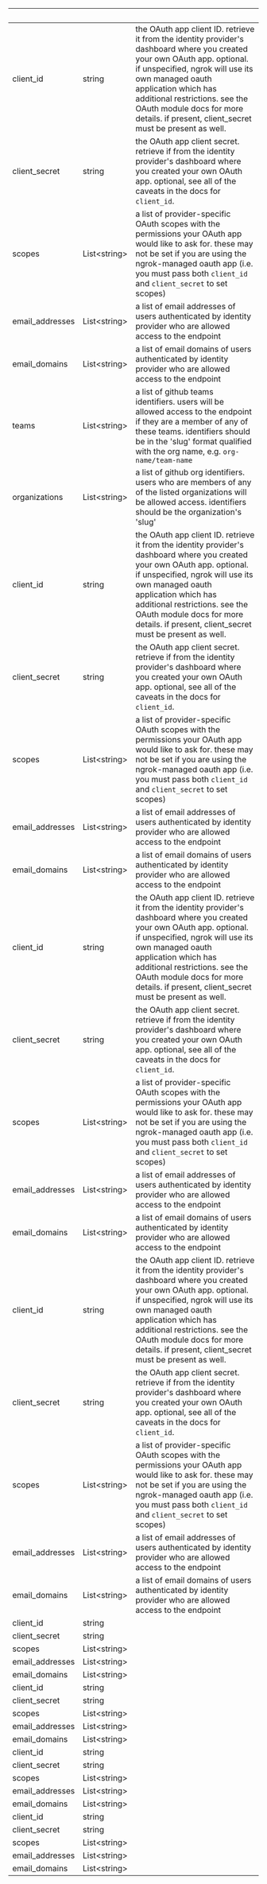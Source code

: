 | &nbsp;          | &nbsp;             | &nbsp;                                                                                                                                                                                                                                                                                                                         |
| --------------- | ------------------ | ------------------------------------------------------------------------------------------------------------------------------------------------------------------------------------------------------------------------------------------------------------------------------------------------------------------------------ |
| client_id       | string             | the OAuth app client ID. retrieve it from the identity provider's dashboard where you created your own OAuth app. optional. if unspecified, ngrok will use its own managed oauth application which has additional restrictions. see the OAuth module docs for more details. if present, client_secret must be present as well. |
| client_secret   | string             | the OAuth app client secret. retrieve if from the identity provider's dashboard where you created your own OAuth app. optional, see all of the caveats in the docs for `client_id`.                                                                                                                                            |
| scopes          | List&lt;string&gt; | a list of provider-specific OAuth scopes with the permissions your OAuth app would like to ask for. these may not be set if you are using the ngrok-managed oauth app (i.e. you must pass both `client_id` and `client_secret` to set scopes)                                                                                  |
| email_addresses | List&lt;string&gt; | a list of email addresses of users authenticated by identity provider who are allowed access to the endpoint                                                                                                                                                                                                                   |
| email_domains   | List&lt;string&gt; | a list of email domains of users authenticated by identity provider who are allowed access to the endpoint                                                                                                                                                                                                                     |
| teams           | List&lt;string&gt; | a list of github teams identifiers. users will be allowed access to the endpoint if they are a member of any of these teams. identifiers should be in the 'slug' format qualified with the org name, e.g. `org-name/team-name`                                                                                                 |
| organizations   | List&lt;string&gt; | a list of github org identifiers. users who are members of any of the listed organizations will be allowed access. identifiers should be the organization's 'slug'                                                                                                                                                             |
| client_id       | string             | the OAuth app client ID. retrieve it from the identity provider's dashboard where you created your own OAuth app. optional. if unspecified, ngrok will use its own managed oauth application which has additional restrictions. see the OAuth module docs for more details. if present, client_secret must be present as well. |
| client_secret   | string             | the OAuth app client secret. retrieve if from the identity provider's dashboard where you created your own OAuth app. optional, see all of the caveats in the docs for `client_id`.                                                                                                                                            |
| scopes          | List&lt;string&gt; | a list of provider-specific OAuth scopes with the permissions your OAuth app would like to ask for. these may not be set if you are using the ngrok-managed oauth app (i.e. you must pass both `client_id` and `client_secret` to set scopes)                                                                                  |
| email_addresses | List&lt;string&gt; | a list of email addresses of users authenticated by identity provider who are allowed access to the endpoint                                                                                                                                                                                                                   |
| email_domains   | List&lt;string&gt; | a list of email domains of users authenticated by identity provider who are allowed access to the endpoint                                                                                                                                                                                                                     |
| client_id       | string             | the OAuth app client ID. retrieve it from the identity provider's dashboard where you created your own OAuth app. optional. if unspecified, ngrok will use its own managed oauth application which has additional restrictions. see the OAuth module docs for more details. if present, client_secret must be present as well. |
| client_secret   | string             | the OAuth app client secret. retrieve if from the identity provider's dashboard where you created your own OAuth app. optional, see all of the caveats in the docs for `client_id`.                                                                                                                                            |
| scopes          | List&lt;string&gt; | a list of provider-specific OAuth scopes with the permissions your OAuth app would like to ask for. these may not be set if you are using the ngrok-managed oauth app (i.e. you must pass both `client_id` and `client_secret` to set scopes)                                                                                  |
| email_addresses | List&lt;string&gt; | a list of email addresses of users authenticated by identity provider who are allowed access to the endpoint                                                                                                                                                                                                                   |
| email_domains   | List&lt;string&gt; | a list of email domains of users authenticated by identity provider who are allowed access to the endpoint                                                                                                                                                                                                                     |
| client_id       | string             | the OAuth app client ID. retrieve it from the identity provider's dashboard where you created your own OAuth app. optional. if unspecified, ngrok will use its own managed oauth application which has additional restrictions. see the OAuth module docs for more details. if present, client_secret must be present as well. |
| client_secret   | string             | the OAuth app client secret. retrieve if from the identity provider's dashboard where you created your own OAuth app. optional, see all of the caveats in the docs for `client_id`.                                                                                                                                            |
| scopes          | List&lt;string&gt; | a list of provider-specific OAuth scopes with the permissions your OAuth app would like to ask for. these may not be set if you are using the ngrok-managed oauth app (i.e. you must pass both `client_id` and `client_secret` to set scopes)                                                                                  |
| email_addresses | List&lt;string&gt; | a list of email addresses of users authenticated by identity provider who are allowed access to the endpoint                                                                                                                                                                                                                   |
| email_domains   | List&lt;string&gt; | a list of email domains of users authenticated by identity provider who are allowed access to the endpoint                                                                                                                                                                                                                     |
| client_id       | string             |                                                                                                                                                                                                                                                                                                                                |
| client_secret   | string             |                                                                                                                                                                                                                                                                                                                                |
| scopes          | List&lt;string&gt; |                                                                                                                                                                                                                                                                                                                                |
| email_addresses | List&lt;string&gt; |                                                                                                                                                                                                                                                                                                                                |
| email_domains   | List&lt;string&gt; |                                                                                                                                                                                                                                                                                                                                |
| client_id       | string             |                                                                                                                                                                                                                                                                                                                                |
| client_secret   | string             |                                                                                                                                                                                                                                                                                                                                |
| scopes          | List&lt;string&gt; |                                                                                                                                                                                                                                                                                                                                |
| email_addresses | List&lt;string&gt; |                                                                                                                                                                                                                                                                                                                                |
| email_domains   | List&lt;string&gt; |                                                                                                                                                                                                                                                                                                                                |
| client_id       | string             |                                                                                                                                                                                                                                                                                                                                |
| client_secret   | string             |                                                                                                                                                                                                                                                                                                                                |
| scopes          | List&lt;string&gt; |                                                                                                                                                                                                                                                                                                                                |
| email_addresses | List&lt;string&gt; |                                                                                                                                                                                                                                                                                                                                |
| email_domains   | List&lt;string&gt; |                                                                                                                                                                                                                                                                                                                                |
| client_id       | string             |                                                                                                                                                                                                                                                                                                                                |
| client_secret   | string             |                                                                                                                                                                                                                                                                                                                                |
| scopes          | List&lt;string&gt; |                                                                                                                                                                                                                                                                                                                                |
| email_addresses | List&lt;string&gt; |                                                                                                                                                                                                                                                                                                                                |
| email_domains   | List&lt;string&gt; |                                                                                                                                                                                                                                                                                                                                |
